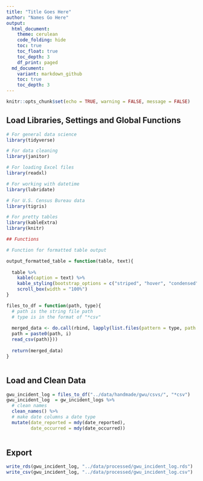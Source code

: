 ```yaml
---
title: "Title Goes Here"
author: "Names Go Here" 
output:
  html_document:
    theme: cerulean
    code_folding: hide
    toc: true
    toc_float: true
    toc_depth: 3
    df_print: paged
  md_document:
    variant: markdown_github
    toc: true
    toc_depth: 3
---
```

```r
knitr::opts_chunk$set(echo = TRUE, warning = FALSE, message = FALSE)
```



## Load Libraries, Settings and Global Functions
```r
# For general data science
library(tidyverse)

# For data cleaning
library(janitor)

# For loading Excel files
library(readxl)

# For working with datetime
library(lubridate)

# For U.S. Census Bureau data
library(tigris)

# For pretty tables
library(kableExtra)
library(knitr)

## Functions 

# Function for formatted table output

output_formatted_table = function(table, text){
  
  table %>% 
    kable(caption = text) %>%
    kable_styling(bootstrap_options = c("striped", "hover", "condensed", "responsive"), font_size = 14, fixed_thead = T) %>%
    scroll_box(width = "100%")
}

files_to_df = function(path, type){
  # path is the string file path
  # type is in the format of "*csv"
  
  merged_data <- do.call(rbind, lapply(list.files(pattern = type, path = path), function(i){
  path = paste0(path, i)
  read_csv(path)}))
  
  return(merged_data)
}



```
## Load and Clean Data

```r


gwu_incident_log = files_to_df("../data/handmade/gwu/csvs/", "*csv")
gwu_incident_log  = gw_incident_logs %>% 
  # clean names
  clean_names() %>% 
  # make date columns a date type
  mutate(date_reported = mdy(date_reported),
         date_occurred = mdy(date_occurred))
  

```

## Export

```r

write_rds(gwu_incident_log, "../data/processed/gwu_incident_log.rds")
write_csv(gwu_incident_log, "../data/processed/gwu_incident_log.csv")




```



